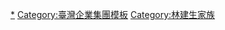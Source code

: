 {{Navbox
| title = [[聯邦集團|聯邦]]/瓏山林集團
| name = 瓏山林集團
| image =
| group1 ='''人物'''
| list1 = [[林榮三]] - 林張素娥 - [[林鴻聯]] - [[林鴻邦]] - [[林鴻堯]] - 林雅真
| group2 = '''公司'''
| list2 = 瓏山林企業（原{{link-nan|聯邦建設|Liân-pang Kiàn-siat Kong-si}}） - 瓏山林營建 - 瓏山林建築經理 - 瓏山林都更 - 瓏山林聯合建築師事務所 - [[自由時報]] - [[聯邦商業銀行]] - [[台北時報]] - 聯邦育樂（<s>佳佳保齡球館</s>） - 福朋有限公司
| group3 = '''住宅'''
| list3 = [[聯邦三重社區]] - 聯邦士林社區 - 聯邦文化社區 - 聯邦新莊社區 - 聯邦新埔社區 - 聯邦重慶社區 - 正邦社區 - 聯邦雙和社區 - 聯邦時代佳園 - 聯邦輔仁新城 - [[聯邦新時代]] - 福朋尊邸 - [[大聯邦社區]] - 富豪天下 - 愛快台北 - 台北大城 - 京華大地 - 萊茵河畔 - <s>[[聯邦合家歡]]</s> - [[聯邦瓏山林]] - [[瓏山林長堤]] - [[四季紐約]]  - [[第五大道 (瓏山林)|第五大道]] - [[瓏山林博物館]] - 瓏山林國際館（原瓏山林藝術館） - 時尚女人香 - 夏綠蒂 - 瓏山林新板時尚 - 聯邦大樓佳佳廣場 -  瓏山林汐止長堤大廈
| group4 = '''商場'''
| list4 = 
| group5 = '''辦公室'''
| list5 =  聯邦商業大樓（臺北市南京東路二段） - 聯邦企業大樓（臺北市民生東路三段） - [[瓏山林企業廣場]] - 聯邦鴻星廣場 - 聯邦新貴族 - [[聯邦大樓自由廣場]]
| group6 = '''飯店'''
| list6 = [[瓏山林台北中和飯店]] - [[瓏山林蘇澳冷熱泉度假飯店]]
}}<noinclude>
[[Category:聯邦企業集團|*]]
[[Category:臺灣企業集團模板]]
[[Category:林建生家族]]
</noinclude>